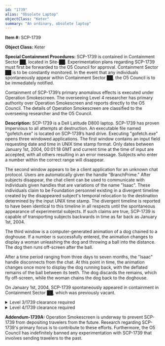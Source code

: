 ```yaml
---
id: "1739"
alias: "Obsolete Laptop"
objectClass: "Keter"
summary: "An ordinary, obsolete laptop"
---
```


**Item #:** SCP-1739

**Object Class:** Keter

**Special Containment Procedures:** SCP-1739 is contained in Containment Sector ██, located in Site-██. Experimentation plans regarding SCP-1739 must first be forwarded to the O5 Council for approval. Containment Sector ██ is to be constantly monitored. In the event that any individuals spontaneously appear within Containment Sector ██, the O5 Council is to be immediately notified.

Containment of SCP-1739’s primary anomalous effects is executed under Operation Smokescreen. The overseeing Level 4 researcher has primary authority over Operation Smokescreen and reports directly to the O5 Council. The details of Operation Smokescreen are classified to the overseeing researcher and the O5 Council.

**Description:** SCP-1739 is a Dell Latitude D800 laptop. SCP-1739 has proven impervious to all attempts at destruction. An executable file named "gofetch.exe" is located on SCP-1739’s hard drive. Executing "gofetch.exe" opens three windowed applications. The first window contains an input field requesting date and time in UNIX time stamp format. Only dates between January 1st, 2004, 00:01:18 GMT and current time at the time of input are accepted, with all others resulting in an error message. Subjects who enter a number within the correct range will disappear.

The second window appears to be a client application for an unknown chat protocol. Users are automatically given the handle "BranchPrime." After subjects disappear, the chat client can be used to communicate with individuals given handles that are variations of the name "Isaac". These individuals claim to be Foundation personnel existing in a divergent timeline created by the disappeared subject's temporal relocation to the destination determined by the input UNIX time stamp. The divergent timeline is reported to have been identical to this timeline in all respects until the spontaneous appearance of experimental subjects. If such claims are true, SCP-1739 is capable of transporting subjects backwards in time as far back as January 1st, 2004.

The third window is a computer-generated animation of a dog chained to a doghouse. If a number is successfully entered, the animation changes to display a woman unleashing the dog  and throwing a ball into the distance. The dog then runs off-screen after the ball.

After a time period ranging from three days to seven months, the "Isaac" handle disconnects from the chat. At this point in time, the animation changes once more to display the dog running back, with the deflated remains of the ball between its teeth. The dog discards the remains, which fly off-screen, while the woman chains the dog back to the doghouse.

On January 1st, 2004, SCP-1739 spontaneously appeared in containment in Containment Sector ██, which was previously vacant.

<details>

<summary>Level 3/1739 clearance required</summary>

> **Chat Log 1739-12**
>
> **Foreword:** Three weeks previously, on January 20th, 2014, 10:30:00 PM GMT, D-22314 had inputted a number corresponding to the present time minus five seconds into SCP-1739. Supervising Level 4 Researcher Dr. █████ represents "BranchPrime".
>
> Isaac67: Does the black moon howl?
>
> BranchPrime: [DATA EXPUNGED]
>
> Isaac67: Password exchange protocol is working, then.
>
> Isaac67: I'm sending you the analysis of SCP-1739 taken after D-22314 appeared in this timeline.
>
> _Isaac67 has uploaded ███████.███_
>
> Isaac67: Our research team compared it to the analysis of SCP-1739 that was taken before D-22314 appeared. The two are identical. There's nothing that suggests that a change in this timeline's instance of SCP-1739 is what's causing us to spontaneously log out.
>
> BranchPrime: Mm.
>
> Isaac67: And at the same time, the chance that I'm just some construct of the executable file itself is becoming increasingly unlikely, isn't it?
>
> BranchPrime: Well, who knows.

> **Chat Log 1739-19**
>
> Isaac67: Does the black moon howl?
>
> BranchPrime: [DATA EXPUNGED].
>
> Isaac67: This is a breach of protocol, but it doesn't matter. In all likelihood the O5's going to censor this on your end but they're too busy to stop me on this one.
>
> BranchPrime: What's happening?
>
> Isaac67: I have answers. I know why I'm going to disconnect very shortly. But first, a question.
>
> Isaac67: Is your world ending?
>
> BranchPrime: I don't know what you're talking about, and no, I have no reason to believe that the world's ending.
>
> Isaac67: I hope you're not acting.
>
> Isaac67: Well, I know you're not acting.
>
> Isaac67: Because I'm not. And no amount of pressure or coercion can change that. Which means the same for you.
>
> Isaac67: That's all I needed. I want you to go to the O5 Council. When they ask you why you've come, give them this document.
>
> _Isaac67 has uploaded █████████████.███_
>
> Isaac67: The cause of the disconnect is the destruction of this universe. But while this universe is ending, yours isn't. There's only one point of divergence. We don't know whether this thing is meant to put people on a lifeboat or exile them to a sinking ship. The latter seems far more likely. Regardless...
>
> Isaac67: I want you to read that document before you give it to the O5. Look for the warning signs. There are certain patterns that hold the universe together and I know but you don't that heat death is only the beginning.
>
> **Afterword**: Three hours later, Isaac67 disconnected.

</details>

<details>

<summary>Level 4/1739 clearance required</summary>

> **Chat Log 1739-25**
>
> **Foreword:** Experimental procedure had been reproduced using D-22358 as test subject.
>
> Isaac132: Does the black moon howl?
>
> BranchPrime: [DATA EXPUNGED].
>
> Isaac132: I've realized that they really could not have chosen a worse person to research this object. I would strongly recommend that you resign immediately.
>
> BranchPrime: Please explain.
>
> BranchPrime: I'm surprised that you'd think that.
>
> Isaac132: It's written in glasses of water and daily Class-F paramedication, but don't worry about that. I'm trying to be as private as I can. You already know what I know.
>
> BranchPrime: What's your point?
>
> Isaac132: I'm sorry.
>
> Isaac132: And thank you.
>
> BranchPrime: For what?
>
> Isaac132: At last, I've found the meaning to life and existence. This entire universe was made for one specific, terrible purpose. I'm about to fulfill that purpose.
>
> Isaac132: SCP-1739 has nothing to do with exile or salvation. The lifeboat/sinking ship analogy that...the other one proposed is incorrect. SCP-1739's usage is responsible for the destruction of these universes in the first place.
>
> Isaac132: Ultimately, the animation in the third window is the key. It's nothing but a cheeky metaphor for the apocalypse.
>
> BranchPrime: What?
>
> Isaac132: Let me explain.
>
> Isaac132: I followed the plan. I knew the warning signs. I used them to see the end coming. It's no natural phenomenon. All signs seem to indicate that what's about to destroy us is actively malevolent. It comes out of time and space and tracks its prey. We can even see where it's last been: the universe that was destroyed in the previous experiment.
>
> Isaac132: The end is the dog. Something incomprehensibly terrible, in both senses of that word, something that can destroy an entire universe just by passing its shadow over it.
>
> Isaac132: But I could also see that somebody had chained the dog to the doghouse.
>
> BranchPrime: Wait. Why is there a problem if the dog is chained?
>
> Isaac132: I'm not quite sure about that question yet--not that I have the time to answer it, anyway. I'd guess that either the chains are too weak, the dog is too strong, or there are some things that even chains cannot hold.
>
> Isaac132: But the Foundation has encountered the same problem before, so we can infer what's happening here. We've contained items that can't be held entirely by chains. If we can't completely stop the object from doing something, if the object can find a way around whatever restrictions we place...
>
> Isaac132: Then sometimes the best bet is to take off the chains in a controlled setting, and let the object's anomalous properties manifest where they won't damage anything important.
>
> Isaac132: In this case, the dog is the object in containment. And SCP-1739 is a very elaborate and specifically designed special containment procedure operating on that same principle.
>
> BranchPrime: I think I understand.
>
> BranchPrime: Upon reflection, that's quite sickening. This device would send people back into the past, creating entire branch timelines...
>
> BranchPrime: As sacrificial distractions? To what end?
>
> Isaac132: Thrown balls in a game of fetch to keep the dog's energies in check.
>
> BranchPrime: Ah.
>
> BranchPrime: Well, as an employee of the Foundation, I can't complain, can I?
>
> Isaac132: You wouldn't complain either way.
>
> BranchPrime: ...yes, you're right. I am very selfish, after all.
>
> Isaac132: Oh, well. That's not the point.
>
> Isaac132: Somewhere there is a person living in a timeline where SCP-1739 never deposits a traveler from the future. This person very much does not want the mad dog to grow too restless. Your Foundation and your O5 Council should hope that they are existing in this timeline.
>
> Isaac132: Stop sending people back into the past.
>
> BranchPrime: All right. I'll forward this information to the O5 Council. Even if they don't object, it's a certainty that the Ethics Committee will.
>
> BranchPrime: How much time do you have left?
>
> Isaac132: A couple seconds.
>
> Isaac132: But I have spent my entire life patiently waiting
>
> Isaac132: And I have no intention of hurrying now.
>
> Isaac132: It's rather surreal for you, isn't it?
>
> BranchPrime: It is.
>
> BranchPrime: ...I'm envious.
>
> Isaac132: Haha.
>
> Isaac132: Well, it's been a pleasure
>
> _Isaac132 has disconnected._
>
> **Afterword:** Following evaluation of the previous test logs, the O5 Council has transferred Dr. █████ to a different project. Ethics Committee investigations are ongoing.

</details>

 **Addendum-1739A:** Operation Smokescreen is underway to prevent SCP-1739 from depositing travelers from the future. Research regarding SCP-1739's primary focus is to contribute to these efforts. Furthermore, the O5 Council has indefinitely banned any experimentation with SCP-1739 that involves sending travelers to the past.
